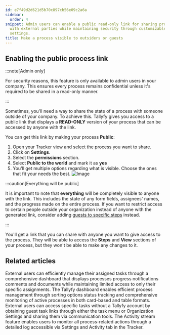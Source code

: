 ```yaml
---
id: e7f49d2d621d5b70c897cb56e09c2a6a
sidebar:
  order: 4
snippet: Admin users can enable a public read-only link for sharing process states
  with external parties while maintaining security through customizable visibility
  settings.
title: Make a process visible to outsiders or guests
---
```


## Enabling the public process link

:::note[Admin only]

For security reasons, this feature is only available to admin users in your company. This ensures every process remains confidential unless it's required to be shared in a read-only manner.

:::

Sometimes, you'll need a way to share the state of a process with someone outside of your company. To achieve this. Tallyfy gives you access to a public link that displays a **READ-ONLY** version of your process that can be accessed by anyone with the link.

You can get this link by making your process **Public**:

1. Open your Tracker view and select the process you want to share.
2. Click on **Settings**.
3. Select the **permissions** section.
4. Select **Public to the world** and mark it as **yes**
5. You'll get multiple options regarding what is visible. Choose the ones that fit your needs the best.
   ![Image](https://screenshots.tallyfy.com/tallyfy%2Fpro%2Fdesktop-light-make-process-public-to-world.png)

:::caution[Everything will be public]

It is important to note that **everything** will be completely visible to anyone with the link. This includes the state of any form fields, assignees' names, and the progress made on the entire process. If you want to restrict access to certain people outside your organization instead of anyone with the generated link, consider adding [guests to specific steps](/products/pro/documenting/guests/how-can-i-assign-tasks-to-guest-users-in-tallyfy/) instead.

:::

You'll get a link that you can share with anyone you want to give access to the process. They will be able to access the **Steps** and **View** sections of your process, but they won't be able to make any changes to it.


## Related articles
<CardGrid>
<LinkTitleCard header="<b>Guests > The guest view</b>" href="/products/pro/documenting/guests/how-can-guests-monitor-their-processes-on-tallyfy/" > External users can efficiently manage their assigned tasks through a comprehensive dashboard that displays processes progress notifications comments and documents while maintaining limited access to only their specific assignments. </LinkTitleCard>
<LinkTitleCard header="<b>Tracker View > Manage and track my processes</b>" href="/products/pro/tracking-and-tasks/tracker-view/how-can-i-manage-and-track-my-processes-on-tallyfy/" > The Tallyfy dashboard enables efficient process management through sorting options status tracking and comprehensive monitoring of active processes in both card-based and table formats. </LinkTitleCard>
<LinkTitleCard header="<b>Guests > Get a guest's unique link</b>" href="/products/pro/documenting/guests/how-to-find-a-guest-task-link-in-tallyfy/" > External users can access specific tasks without a Tallyfy account by obtaining guest task links through either the task menu or Organization Settings and sharing them via communication tools. </LinkTitleCard>
<LinkTitleCard header="<b>Tracker View > Check process activity</b>" href="/products/pro/tracking-and-tasks/tracker-view/how-can-i-track-process-activities-on-tallyfy/" > The Activity stream feature enables users to monitor all process-related actions through a detailed log accessible via Settings and Activity tab in the Tracker. </LinkTitleCard>
</CardGrid>